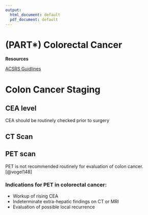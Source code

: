 ```yaml
---
output:
  html_document: default
  pdf_document: default
---
```

# (PART\*) Colorectal Cancer {-}

**Resources**

[ACSRS Guidlines](https://fascrs.org/ascrs/media/files/downloads/2022-Colon-Cancer-CPG.pdf)

# Colon Cancer Staging

## CEA level

CEA should be routinely checked prior to surgery

## CT Scan

## PET scan

PET is not recommended routinely for evaluation of colon cancer.[@vogel148]

### Indications for PET in colorectal cancer:

- Workup of rising CEA
- Indeterminate extra-hepatic findings on CT or MRI
- Evaluation of possible local recurrence

